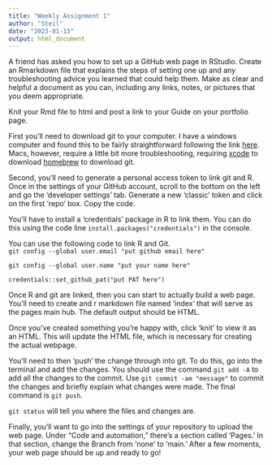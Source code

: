 ```yaml
---
title: "Weekly Assignment 1"
author: "Steil"
date: "2023-01-13"
output: html_document
---
```


A friend has asked you how to set up a GitHub web page in RStudio. Create an Rmarkdown file that explains the steps of setting one up and any troubleshooting advice you learned that could help them. Make as clear and helpful a document as you can, including any links, notes, or pictures that you deem appropriate.

Knit your Rmd file to html and post a link to your Guide on your portfolio page.

First you'll need to download git to your computer. I have a windows computer and found this to be fairly straightforward following the link [here](https://git-scm.com/downloads). Macs, however, require a little bit more troubleshooting, requiring [xcode](https://developer.apple.com/xcode/) to download [homebrew](https://git-scm.com/downloads) to download git. 

Second, you'll need to generate a personal access token to link git and R. Once in the settings of your GitHub account, scroll to the bottom on the left and go the 'developer settings' tab. Generate a new 'classic' token and click on the first 'repo' box. Copy the code.

You'll have to install a 'credentials' package in R to link them. You can do this using the code line ```install.packages("credentials")``` in the console. 

You can use the following code to link R and Git.  
```git config --global user.email "put github email here"```    

```git config --global user.name "put your name here"```  

```credentials::set_github_pat("put PAT here")```

Once R and git are linked, then you can start to actually build a web page. You'll need to create and r markdown file named 'index' that will serve as the pages main hub. The default output should be HTML.

Once you've created something you're happy with, click 'knit' to view it as an HTML. This will update the HTML file, which is necessary for creating the actual webpage.

You'll need to then 'push' the change through into git. To do this, go into the terminal and add the changes. You should use the command ```git add -A``` to add all the changes to the commit. Use ```git commit -am "message"``` to commit the changes and briefly explain what changes were made. The final command is ```git push```.

```git status``` will tell you where the files and changes are.

Finally, you'll want to go into the settings of your repository to upload the web page. Under "Code and automation," there's a section called 'Pages.' In that section, change the Branch from 'none' to 'main.' After a few moments, your web page should be up and ready to go!